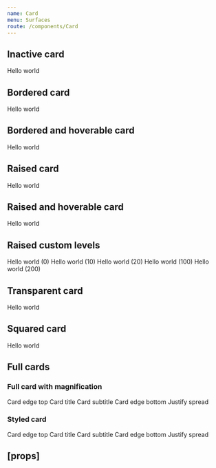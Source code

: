 ```yaml
---
name: Card
menu: Surfaces
route: /components/Card
---
```



<PageTitle title="Card" src="components/Card" />

## Inactive card

<Playground>
  <ThemeWrapper>
    <Card>
      <Rhythm p={3}>Hello world</Rhythm>
    </Card>
  </ThemeWrapper>
</Playground>

## Bordered card

<Playground>
  <ThemeWrapper>
    <Card bordered>
      <Rhythm p={3}>Hello world</Rhythm>
    </Card>
  </ThemeWrapper>
</Playground>

## Bordered and hoverable card

<Playground>
  <ThemeWrapper>
    <Card bordered hoverable>
      <Rhythm p={3}>Hello world</Rhythm>
    </Card>
  </ThemeWrapper>
</Playground>

## Raised card

<Playground>
  <ThemeWrapper>
    <Card raised>
      <Rhythm p={3}>Hello world</Rhythm>
    </Card>
  </ThemeWrapper>
</Playground>

## Raised and hoverable card

<Playground>
  <ThemeWrapper>
    <Card raised hoverable>
      <Rhythm p={3}>Hello world</Rhythm>
    </Card>
  </ThemeWrapper>
</Playground>

## Raised custom levels

<Playground>
  <ThemeWrapper>
    <Rhythm my={3}>
      <Card raised={0} hoverable>
        <Rhythm p={3}>Hello world (0)</Rhythm>
      </Card>
      <Card raised={10} hoverable>
        <Rhythm p={3}>Hello world (10)</Rhythm>
      </Card>
      <Card raised={20} hoverable>
        <Rhythm p={3}>Hello world (20)</Rhythm>
      </Card>
      <Card raised={100} hoverable>
        <Rhythm p={3}>Hello world (100)</Rhythm>
      </Card>
      <Card raised={200} hoverable>
        <Rhythm p={3}>Hello world (200)</Rhythm>
      </Card>
    </Rhythm>
  </ThemeWrapper>
</Playground>

## Transparent card

<Playground>
  <ThemeWrapper>
    <Card transparent>
      <Rhythm p={3}>Hello world</Rhythm>
    </Card>
  </ThemeWrapper>
</Playground>

## Squared card

<Playground>
  <ThemeWrapper>
    <Card hoverable raised squared>
      <Rhythm p={3}>Hello world</Rhythm>
    </Card>
  </ThemeWrapper>
</Playground>

## Full cards

### Full card with magnification

<Playground>
  <ThemeWrapper>
    <div style={{ width: '300px', height: '200px' }}>
      <Card hoverable raised magnify full>
        <CardEdge>Card edge top</CardEdge>
        <CardBody>
          <CardTitle>Card title</CardTitle>
          <CardTitle variant="subtitle">Card subtitle</CardTitle>
        </CardBody>
        <CardEdge justify="spread">
          <span>Card edge bottom</span>
          <span>Justify spread</span>
        </CardEdge>
      </Card>
    </div>
  </ThemeWrapper>
</Playground>

### Styled card

<Playground>
  <div style={{ width: '300px', height: '200px' }}>
    <StyledCard
      backgroundColor="#393a61"
      borderColor="#393a61"
      hoverBorderColor="#000"
      textColor="#fff"
      bordered
      hoverable
      full
    >
      <CardEdge>Card edge top</CardEdge>
      <CardBody>
        <CardTitle>Card title</CardTitle>
        <CardTitle variant="subtitle">Card subtitle</CardTitle>
      </CardBody>
      <CardEdge justify="spread">
        <span>Card edge bottom</span>
        <span>Justify spread</span>
      </CardEdge>
    </StyledCard>
  </div>
</Playground>

## \[props\]

<Props of={Card} />
